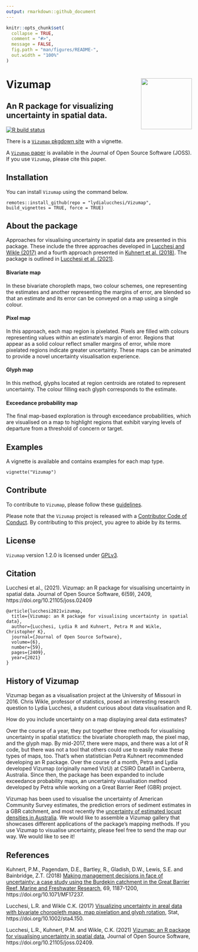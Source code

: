 ```yaml
---
output: rmarkdown::github_document
---
```


<!-- README.md is generated from README.Rmd. Please edit that file -->

```r
knitr::opts_chunk$set(
  collapse = TRUE,
  comment = "#>",
  message = FALSE,
  fig.path = "man/figures/README-",
  out.width = "100%"
)
```

# Vizumap <img src='man/figures/Vizumap_Hex.png' align="right" height="138.5" />
## An R package for visualizing uncertainty in spatial data. 

[![R build status](https://github.com/lydialucchesi/Vizumap/workflows/R-CMD-check/badge.svg)](https://github.com/lydialucchesi/Vizumap/actions)

There is a [`Vizumap` pkgdown site](https://lydialucchesi.github.io/Vizumap/) with a vignette.

A [`Vizumap` paper](https://doi.org/10.21105/joss.02409) is available in the Journal of Open Source Software (JOSS). If you use `Vizumap`, please cite this paper.

## Installation

You can install `Vizumap` using the command below.

```
remotes::install_github(repo = "lydialucchesi/Vizumap", build_vignettes = TRUE, force = TRUE)
```

## About the package

Approaches for visualising uncertainty in spatial data are presented in this package. These include the three approaches developed in [Lucchesi and Wikle (2017)](https://onlinelibrary.wiley.com/doi/full/10.1002/sta4.150) and a fourth approach presented in [Kuhnert et al. (2018)](https://publications.csiro.au/publications/#publication/PIcsiro:EP168206). The package is outlined in [Lucchesi et al. (2021)](https://doi.org/10.21105/joss.02409).

#### Bivariate map

In these bivariate choropleth maps, two colour schemes, one representing the estimates and another representing the margins of error, are blended so that an estimate and its error can be conveyed on a map using a single colour. 

#### Pixel map

In this approach, each map region is pixelated. Pixels are filled with colours representing values within an estimate's margin of error. Regions that appear as a solid colour reflect smaller margins of error, while more pixelated regions indicate greater uncertainty. These maps can be animated to provide a novel uncertainty visualisation experience.

#### Glyph map

In this method, glyphs located at region centroids are rotated to represent uncertainty. The colour filling each glyph corresponds to the estimate.

#### Exceedance probability map

The final map-based exploration is through exceedance probabilities, which are visualised on a map to highlight regions that exhibit varying levels of departure from a threshold of concern or target. 

## Examples

A vignette is available and contains examples for each map type.

```
vignette("Vizumap")
```

## Contribute

To contribute to `Vizumap`, please follow these [guidelines](CONTRIBUTING.md).

Please note that the `Vizumap` project is released with a [Contributor Code of Conduct](CONDUCT.md). By contributing to this project, you agree to abide by its terms.

## License

`Vizumap` version 1.2.0 is licensed under [GPLv3](LICENSE.md).

## Citation

Lucchesi et al., (2021). Vizumap: an R package for visualising uncertainty in spatial data. Journal of Open Source Software, 6(59), 2409, https://doi.org/10.21105/joss.02409

```
@article{lucchesi2021vizumap,
  title={Vizumap: an R package for visualising uncertainty in spatial data},
  author={Lucchesi, Lydia R and Kuhnert, Petra M and Wikle, Christopher K},
  journal={Journal of Open Source Software},
  volume={6},
  number={59},
  pages={2409},
  year={2021}
}
```

## History of Vizumap

Vizumap began as a visualisation project at the University of Missouri in 2016. Chris Wikle, professor of statistics, posed an interesting research question to Lydia Lucchesi, a student curious about data visualisation and R.

How do you include uncertainty on a map displaying areal data estimates?

Over the course of a year, they put together three methods for visualising uncertainty in spatial statistics: the bivariate choropleth map, the pixel map, and the glyph map. By mid-2017, there were maps, and there was a lot of R code, but there was not a tool that others could use to easily make these types of maps, too. That’s when statistician Petra Kuhnert recommended developing an R package. Over the course of a month, Petra and Lydia developed Vizumap (originally named VizU) at CSIRO Data61 in Canberra, Australia. Since then, the package has been expanded to include exceedance probability maps, an uncertainty visualisation method developed by Petra while working on a Great Barrier Reef (GBR) project.

Vizumap has been used to visualise the uncertainty of American Community Survey estimates, the prediction errors of sediment estimates in a GBR catchment, and most recently the [uncertainty of estimated locust densities in Australia](https://www.nature.com/articles/s41598-020-73897-1/figures/4). We would like to assemble a Vizumap gallery that showcases different applications of the package’s mapping methods. If you use Vizumap to visualise uncertainty, please feel free to send the map our way. We would like to see it!

## References

Kuhnert, P.M., Pagendam, D.E., Bartley, R., Gladish, D.W., Lewis, S.E. and Bainbridge, Z.T. (2018) [Making management decisions in face of uncertainty: a case study using the Burdekin catchment in the Great Barrier Reef, Marine and Freshwater Research](https://publications.csiro.au/publications/#publication/PIcsiro:EP168206), 69, 1187-1200, https://doi.org/10.1071/MF17237.

Lucchesi, L.R. and Wikle C.K. (2017) [Visualizing uncertainty in areal data with bivariate choropleth maps, map pixelation and glyph rotation](https://onlinelibrary.wiley.com/doi/full/10.1002/sta4.150), Stat, https://doi.org/10.1002/sta4.150.

Lucchesi, L.R., Kuhnert, P.M. and Wikle, C.K. (2021) [Vizumap: an R package for visualising uncertainty in spatial data](https://doi.org/10.21105/joss.02409), Journal of Open Source Software, https://doi.org/10.21105/joss.02409.
